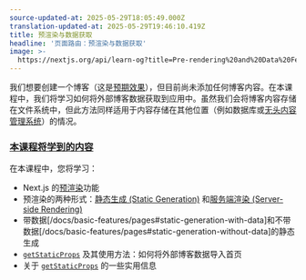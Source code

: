 ```yaml
---
source-updated-at: 2025-05-29T18:05:49.000Z
translation-updated-at: 2025-05-29T19:46:10.419Z
title: 预渲染与数据获取
headline: '页面路由：预渲染与数据获取'
image: >-
  https://nextjs.org/api/learn-og?title=Pre-rendering%20and%20Data%20Fetching&amp;chapter=20
---
```


我们想要创建一个博客（这是[预期效果](https://next-learn-starter.vercel.app/)），但目前尚未添加任何博客内容。在本课程中，我们将学习如何将外部博客数据获取到应用中。虽然我们会将博客内容存储在文件系统中，但此方法同样适用于内容存储在其他位置（例如数据库或[无头内容管理系统](https://en.wikipedia.org/wiki/Headless_content_management_system)）的情况。

### [本课程将学到的内容](#what-youll-learn-in-this-lesson)

在本课程中，您将学习：

* Next.js 的[预渲染](/docs/basic-features/pages#pre-rendering)功能
* 预渲染的两种形式：[静态生成 (Static Generation)](/docs/basic-features/pages#static-generation-recommended) 和[服务端渲染 (Server-side Rendering)](/docs/basic-features/pages#server-side-rendering)
* 带数据[/docs/basic-features/pages#static-generation-with-data]和不带数据[/docs/basic-features/pages#static-generation-without-data]的静态生成
* [`getStaticProps`](/docs/basic-features/data-fetching#getstaticprops-static-generation) 及其使用方法：如何将外部博客数据导入首页
* 关于 [`getStaticProps`](/docs/basic-features/data-fetching#getstaticprops-static-generation) 的一些实用信息
